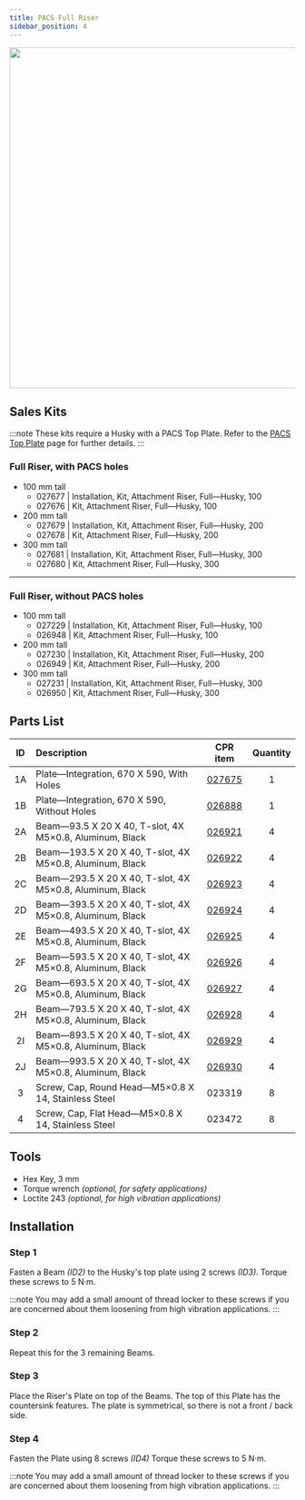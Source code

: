 ```yaml
---
title: PACS Full Riser
sidebar_position: 4
---
```


<center>
  <img
    src="/img/robot_husky_25.png"
    width="600"
  />
</center>

## Sales Kits

:::note
These kits require a Husky with a PACS Top Plate.
Refer to the [PACS Top Plate](./pacs_top_plate_husky) page for further details.
:::

### Full Riser, with PACS holes

- 100 mm tall
  - 027677 | Installation, Kit, Attachment Riser, Full—Husky, 100
  - 027676 | Kit, Attachment Riser, Full—Husky, 100
- 200 mm tall
  - 027679 | Installation, Kit, Attachment Riser, Full—Husky, 200
  - 027678 | Kit, Attachment Riser, Full—Husky, 200
- 300 mm tall
  - 027681 | Installation, Kit, Attachment Riser, Full—Husky, 300
  - 027680 | Kit, Attachment Riser, Full—Husky, 300

---

### Full Riser, without PACS holes

- 100 mm tall
  - 027229 | Installation, Kit, Attachment Riser, Full—Husky, 100
  - 026948 | Kit, Attachment Riser, Full—Husky, 100
- 200 mm tall
  - 027230 | Installation, Kit, Attachment Riser, Full—Husky, 200
  - 026949 | Kit, Attachment Riser, Full—Husky, 200
- 300 mm tall
  - 027231 | Installation, Kit, Attachment Riser, Full—Husky, 300
  - 026950 | Kit, Attachment Riser, Full—Husky, 300

## Parts List

| ID  | Description                                              |                       CPR item                       | Quantity |
| :-: | :------------------------------------------------------- | :--------------------------------------------------: | :------: |
| 1A  | Plate—Integration, 670 X 590, With Holes                 |   [027675](/assets/clearpath_robotics_027675.pdf)    |    1     |
| 1B  | Plate—Integration, 670 X 590, Without Holes              |   [026888](/assets/clearpath_robotics_026888.pdf)    |    1     |
| 2A  | Beam—93.5 X 20 X 40, T-slot, 4X M5×0.8, Aluminum, Black  | [026921](/assets/clearpath_robotics_026921-TDS1.pdf) |    4     |
| 2B  | Beam—193.5 X 20 X 40, T-slot, 4X M5×0.8, Aluminum, Black | [026922](/assets/clearpath_robotics_026922-TDS1.pdf) |    4     |
| 2C  | Beam—293.5 X 20 X 40, T-slot, 4X M5×0.8, Aluminum, Black | [026923](/assets/clearpath_robotics_026923-TDS1.pdf) |    4     |
| 2D  | Beam—393.5 X 20 X 40, T-slot, 4X M5×0.8, Aluminum, Black | [026924](/assets/clearpath_robotics_026924-TDS1.pdf) |    4     |
| 2E  | Beam—493.5 X 20 X 40, T-slot, 4X M5×0.8, Aluminum, Black | [026925](/assets/clearpath_robotics_026925-TDS1.pdf) |    4     |
| 2F  | Beam—593.5 X 20 X 40, T-slot, 4X M5×0.8, Aluminum, Black | [026926](/assets/clearpath_robotics_026926-TDS1.pdf) |    4     |
| 2G  | Beam—693.5 X 20 X 40, T-slot, 4X M5×0.8, Aluminum, Black | [026927](/assets/clearpath_robotics_026927-TDS1.pdf) |    4     |
| 2H  | Beam—793.5 X 20 X 40, T-slot, 4X M5×0.8, Aluminum, Black | [026928](/assets/clearpath_robotics_026928-TDS1.pdf) |    4     |
| 2I  | Beam—893.5 X 20 X 40, T-slot, 4X M5×0.8, Aluminum, Black | [026929](/assets/clearpath_robotics_026929-TDS1.pdf) |    4     |
| 2J  | Beam—993.5 X 20 X 40, T-slot, 4X M5×0.8, Aluminum, Black | [026930](/assets/clearpath_robotics_026930-TDS1.pdf) |    4     |
|  3  | Screw, Cap, Round Head—M5×0.8 X 14, Stainless Steel      |                        023319                        |    8     |
|  4  | Screw, Cap, Flat Head—M5×0.8 X 14, Stainless Steel       |                        023472                        |    8     |

## Tools

- Hex Key, 3 mm
- Torque wrench _(optional, for safety applications)_
- Loctite 243 _(optional, for high vibration applications)_

## Installation

### Step 1

Fasten a Beam _(ID2)_ to the Husky's top plate using 2 screws _(ID3)_.
Torque these screws to 5 N·m.

:::note
You may add a small amount of thread locker to these screws if you are concerned about them loosening from high vibration applications.
:::

### Step 2

Repeat this for the 3 remaining Beams.

### Step 3

Place the Riser's Plate on top of the Beams.
The top of this Plate has the countersink features.
The plate is symmetrical, so there is not a front / back side.

### Step 4

Fasten the Plate using 8 screws _(ID4)_
Torque these screws to 5 N·m.

:::note
You may add a small amount of thread locker to these screws if you are concerned about them loosening from high vibration applications.
:::
